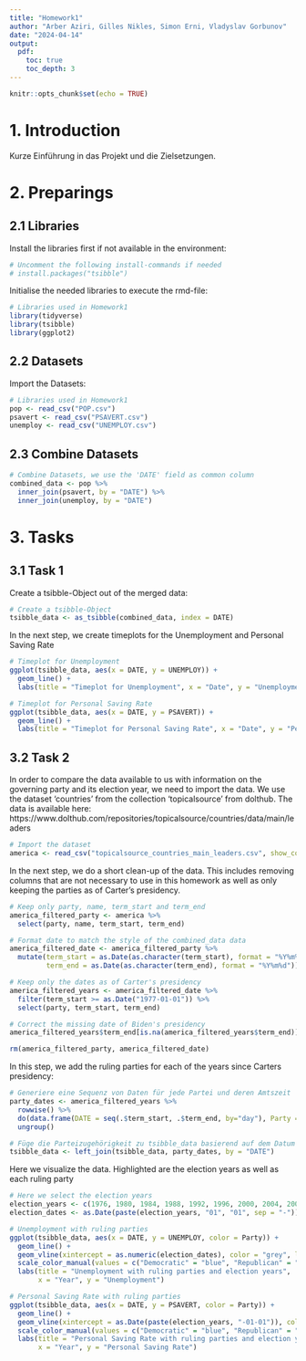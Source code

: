 ```yaml
---
title: "Homework1"
author: "Arber Aziri, Gilles Nikles, Simon Erni, Vladyslav Gorbunov"
date: "2024-04-14"
output:
  pdf:
    toc: true
    toc_depth: 3
---
```


```r
knitr::opts_chunk$set(echo = TRUE)
```

# 1. Introduction

Kurze Einführung in das Projekt und die Zielsetzungen.

# 2. Preparings

## 2.1 Libraries

Install the libraries first if not available in the environment:

````r
# Uncomment the following install-commands if needed
# install.packages("tsibble")
````

Initialise the needed libraries to execute the rmd-file:

````r
# Libraries used in Homework1
library(tidyverse)
library(tsibble)
library(ggplot2)
````

## 2.2 Datasets

Import the Datasets:

````r
# Libraries used in Homework1
pop <- read_csv("POP.csv")
psavert <- read_csv("PSAVERT.csv")
unemploy <- read_csv("UNEMPLOY.csv")
````

## 2.3 Combine Datasets

````r
# Combine Datasets, we use the 'DATE' field as common column
combined_data <- pop %>%
  inner_join(psavert, by = "DATE") %>%
  inner_join(unemploy, by = "DATE")
````

# 3. Tasks

## 3.1 Task 1

Create a tsibble-Object out of the merged data:
```r
# Create a tsibble-Object
tsibble_data <- as_tsibble(combined_data, index = DATE)
```


In the next step, we create timeplots for the Unemployment and Personal Saving Rate
```r
# Timeplot for Unemployment
ggplot(tsibble_data, aes(x = DATE, y = UNEMPLOY)) +
  geom_line() +
  labs(title = "Timeplot for Unemployment", x = "Date", y = "Unemployment")

# Timeplot for Personal Saving Rate
ggplot(tsibble_data, aes(x = DATE, y = PSAVERT)) +
  geom_line() +
  labs(title = "Timeplot for Personal Saving Rate", x = "Date", y = "Personal Saving Rate")

```


## 3.2 Task 2

In order to compare the data available to us with information on the governing party and its election year, we need to import the data. We use the dataset 'countries' from the collection 'topicalsource' from dolthub. The data is available here:
https://www.dolthub.com/repositories/topicalsource/countries/data/main/leaders

```r
# Import the dataset
america <- read_csv("topicalsource_countries_main_leaders.csv", show_col_types = FALSE)
```

In the next step, we do a short clean-up of the data. This includes removing columns that are not necessary to use in this homework as well as only keeping the parties as of Carter's presidency.

```r
# Keep only party, name, term_start and term_end
america_filtered_party <- america %>%
  select(party, name, term_start, term_end)

# Format date to match the style of the combined_data data
america_filtered_date <- america_filtered_party %>%
  mutate(term_start = as.Date(as.character(term_start), format = "%Y%m%d"),
         term_end = as.Date(as.character(term_end), format = "%Y%m%d"))

# Keep only the dates as of Carter's presidency
america_filtered_years <- america_filtered_date %>%
  filter(term_start >= as.Date("1977-01-01")) %>%
  select(party, term_start, term_end)

# Correct the missing date of Biden's presidency
america_filtered_years$term_end[is.na(america_filtered_years$term_end)] <- as.Date("2024-04-09")

rm(america_filtered_party, america_filtered_date)
```

In this step, we add the ruling parties for each of the years since Carters presidency:
```r
# Generiere eine Sequenz von Daten für jede Partei und deren Amtszeit
party_dates <- america_filtered_years %>%
  rowwise() %>%
  do(data.frame(DATE = seq(.$term_start, .$term_end, by="day"), Party = .$party)) %>%
  ungroup()

# Füge die Parteizugehörigkeit zu tsibble_data basierend auf dem Datum hinzu
tsibble_data <- left_join(tsibble_data, party_dates, by = "DATE")
```

Here we visualize the data. Highlighted are the election years as well as each ruling party
```r
# Here we select the election years
election_years <- c(1976, 1980, 1984, 1988, 1992, 1996, 2000, 2004, 2008, 2012, 2016, 2020)
election_dates <- as.Date(paste(election_years, "01", "01", sep = "-"))

# Unemployment with ruling parties
ggplot(tsibble_data, aes(x = DATE, y = UNEMPLOY, color = Party)) +
  geom_line() +
  geom_vline(xintercept = as.numeric(election_dates), color = "grey", linetype = "dashed") +
  scale_color_manual(values = c("Democratic" = "blue", "Republican" = "red")) +
  labs(title = "Unemployment with ruling parties and election years",
       x = "Year", y = "Unemployment")

# Personal Saving Rate with ruling parties
ggplot(tsibble_data, aes(x = DATE, y = PSAVERT, color = Party)) +
  geom_line() +
  geom_vline(xintercept = as.Date(paste(election_years, "-01-01")), color = "grey", linetype = "dashed") +
  scale_color_manual(values = c("Democratic" = "blue", "Republican" = "red")) +
  labs(title = "Personal Saving Rate with ruling parties and election years",
       x = "Year", y = "Personal Saving Rate")

```


